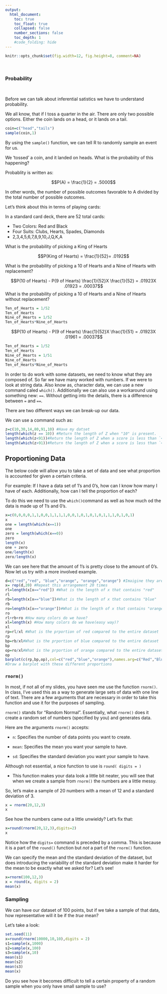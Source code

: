 ```yaml
---
output:
  html_document:
    toc: true
    toc_float: true
    collapsed: false
    number_sections: false
    toc_depth: 1
    #code_folding: hide
---
```


```r
knitr::opts_chunk$set(fig.width=12, fig.height=8, comment=NA)
```
<br>

### Probability 

<br>

Before we can talk about inferential satistics we have to understand probability. 

We all know, that if I toss a quarter in the air. There are only two possible options. Either the coin lands on a head, or it lands on a tail. 

```r
coin=c("head","tails")
sample(coin,1)
```
By using the `sample()` function, we can tell R to randomly sample an event for us. 

We 'tossed' a coin, and it landed on heads. What is the probabiity of this happening?

Probablity is written as:

$$P(A) = \frac{1}{2} = .5000$$

In other words, the number of possible outcomes favorable to A divided by the total number of possible outcomes. 

Let's think about this in terms of playing cards:

In a standard card deck, there are 52 total cards:

- Two Colors: Red and Black
- Four Suits: Clubs, Hearts, Spades, Diamonds
- 2,3,4,5,6,7,8,9,10,J,Q,K,A

What is the probability of picking a King of Hearts

$$P(King of Hearts) = \frac{1}{52}= .0192$$

What is the probability of picking a 10 of Hearts and a Nine of Hearts with replacement?

$$P(10 of Hearts) - P(9 of Hearts) \frac{1}{52}X \frac{1}{52} = .01923X .01923 = .00037$$
What is the probability of picking a 10 of Hearts and a Nine of Hearts without replacement?
```r
Ten_of_Hearts = 1/52
Ten_of_Hearts
Nine_of_Hearts = 1/52
Ten_of_Hearts*Nine_of_Hearts
```

$$P(10 of Hearts) - P(9 of Hearts) \frac{1}{52}X \frac{1}{51} = .01923X .01961 = .00037$$

```r
Ten_of_Hearts = 1/52
Ten_of_Hearts
Nine_of_Hearts = 1/51
Nine_of_Hearts
Ten_of_Hearts*Nine_of_Hearts
```

In order to do work with some datasets, we need to know what they are composed of. So far we have many worked with numbers. If we were to look at string data. Also know as, character data, we can use a new command caled `which()`. Additionally we can also use a workaround using something new: `==`. Without getting into the details, there is a difference between `=` and `==`. 

There are two different ways we can break-up our data. 

We can use a command such as:

```r
z=c(10,30,14,80,91,10) #Have my datset
length(which(z == 10)) #Return the length of Z when "10" is present.
length(which(z<91))#Return the length of Z when a score is less than `<`
length(which(z>91))#Return the length of Z when a score is less than `<`
```
## Proportioning Data 

The below code will allow you to take a set of data and see what proportion is accounted for given a certain criteria. 

For example: If I have a data set of 1's and 0's, how can I know how many I have of each. Additionally, how can I tell the proportion of each?

To do this we need to use the `which()`command as well as how much od the data is made up of 1's and 0's. 

```r
x=c(0,0,0,0,1,1,0,0,1,1,1,1,0,0,1,0,1,0,1,0,1,1,1,0,1,0,1)
x
one = length(which(x==1))
one
zero = length(which(x==0))
zero
length(x)
one + zero
one/length(x)
zero/length(x)
```
We can see here that the amount of 1's is pretty close to the amount of 0's. Now let us try with a more involved example. 

```r
d=c("red","red", "blue","orange", "orange","orange") #Imaigine they are marbles
x= rep(d,20) #Repeat this arrangement 20 times
rl=length(x[x=="red"]) #What is the length of x that contains "red"
rl
rb=length(x[x=="blue"])#What is the length of x that contains "blue"
rb
ro=length(x[x=="orange"])#What is the length of x that contains "orange"
ro
rl+rb+ro #How many colors do we have?
xl=length(x) #How many colors do we have(easy way)?
xl
rp=rl/xl #What is the prportion of red compared to the entire dataset
rp
bp=rb/xl#What is the prportion of blue compared to the entire dataset
bp
op=ro/xl#What is the prportion of orange compared to the entire dataset
op
barplot(c(rp,bp,op),col=c("red","blue","orange"),names.arg=c("Red","Blue", "Orange"))
#Draw a barplot with these different proportions
```

### `rnorm()`

In most, if not all of my slides, you have seen me use the function `rnorm()`. In class, I've used this as a way to generate large sets of data with one line of text. There are a few arguments that are necessary in order to take this function and use it for the purposes of sampling.

`rnorm()` stands for "Random Normal". Essentially, what `rnorm()` does it create a random set of numbers (specified by you) and generates data. 

Here are the arguments `rnorm()` accepts:

- `n`: Specifies the number of data points you want to create.

- `mean`: Specifies the mean you want your sample to have. 

- `sd`: Specifies the standard deviation you want your sample to have. 

Although not essential, a nice function to use is `round( digits = )`

- This function makes your data look a little bit neater, you will see that when we create a sample from `rnorm()` the numbers are a little messy.

So, let's make a sample of 20 numbers with a mean of 12 and a standard deviation of 3. 

```r
x = rnorm(20,12,3)
x
```

See how the numbers came out a little unwieldy? Let's fix that: 

``` r
x=round(rnorm(20,12,3),digits=2)
x
```

Notice how the `digits= ` command is preceded by a comma. This is because it is a part of the `round()` function but *not* a part of the `rnorm()` function.

We can specify the mean and the standard deviation of the dataset, but does introducing the variability of the standard deviation make it harder for the mean to be exactly what we asked for? Let's see! 

```r
x=rnorm(100,12,3)
x = round(x, digits = 2)
mean(x)
```

### Sampling 

We can have our dataset of 100 points, but if we take a sample of that data, how representative will it be if the *true* mean? 

Let's take a look:

```r
set.seed(11)
x=round(rnorm(10000,10,10),digits = 2)
s1=sample(x,1000)
s2=sample(x,100)
s3=sample(x,10)
mean(s1)
mean(s2)
mean(s3)
mean(x)
```
Do you see how it becomes difficult to tell a certain property of a random sample when you only have small sample to use?